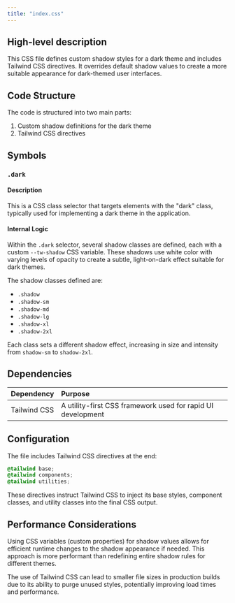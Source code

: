 ```yaml
---
title: "index.css"
---
```


## High-level description
This CSS file defines custom shadow styles for a dark theme and includes Tailwind CSS directives. It overrides default shadow values to create a more suitable appearance for dark-themed user interfaces.

## Code Structure
The code is structured into two main parts:
1. Custom shadow definitions for the dark theme
2. Tailwind CSS directives

## Symbols

### `.dark`
#### Description
This is a CSS class selector that targets elements with the "dark" class, typically used for implementing a dark theme in the application.

#### Internal Logic
Within the `.dark` selector, several shadow classes are defined, each with a custom `--tw-shadow` CSS variable. These shadows use white color with varying levels of opacity to create a subtle, light-on-dark effect suitable for dark themes.

The shadow classes defined are:
- `.shadow`
- `.shadow-sm`
- `.shadow-md`
- `.shadow-lg`
- `.shadow-xl`
- `.shadow-2xl`

Each class sets a different shadow effect, increasing in size and intensity from `shadow-sm` to `shadow-2xl`.

## Dependencies
| Dependency | Purpose |
|:-----------|:--------|
| Tailwind CSS | A utility-first CSS framework used for rapid UI development |

## Configuration
The file includes Tailwind CSS directives at the end:

```css
@tailwind base;
@tailwind components;
@tailwind utilities;
```

These directives instruct Tailwind CSS to inject its base styles, component classes, and utility classes into the final CSS output.

## Performance Considerations
Using CSS variables (custom properties) for shadow values allows for efficient runtime changes to the shadow appearance if needed. This approach is more performant than redefining entire shadow rules for different themes.

The use of Tailwind CSS can lead to smaller file sizes in production builds due to its ability to purge unused styles, potentially improving load times and performance.